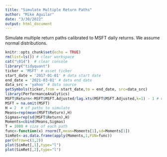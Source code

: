 ```yaml
---
title: "Simulate Multiple Return Paths"
author: "Mike Aguilar"
date: "3/30/2022"
output: html_document
---
```


<!-- ### Simulate Multiple Return Paths -->
Simulate multiple return paths calibrated to MSFT daily returns. We assume normal distributions. 
```r
knitr::opts_chunk$set(echo = TRUE)
rm(list=ls()) # clear workspace
cat("\014")  # clear console
library("tidyquant") 
ticker = 'MSFT' # asset ticker
start_date = '2017-01-01' # data start date
end_date = '2021-03-01' # data end date
data_src = 'yahoo' # data source
getSymbols(ticker,from = start_date,to = end_date, src=data_src)
library(PerformanceAnalytics)
MSFT$Return<-MSFT$MSFT.Adjusted/lag.xts(MSFT$MSFT.Adjusted,k=1) - 1 # use lag.xts to obtain the lag for xts data
MSFT = na.omit(MSFT)
H = 2  # of paths to simulate
Means=rep(mean(MSFT$Return),H)
Sigmas=rep(sd(MSFT$Return),H)
Moments=cbind(Means,Sigmas)
T = 1000 # size of each path
func<-function(x) rnorm(T,mean=Moments[1],sd=Moments[1])
SimRet<-as.data.frame(apply(Moments,1,FUN=func))
par(mfrow=c(1,2))
plot(SimRet[,1],type="l")
plot(SimRet[,2],type="l")

```

